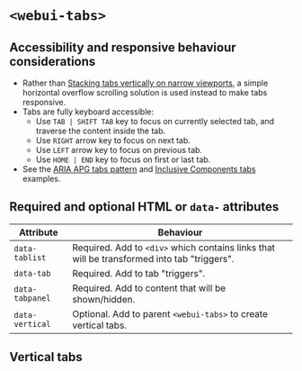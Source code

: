 
<Meta of={WebUITabs} />

# `<webui-tabs>`
<Canvas of={WebUITabs.WebUITabs} />

## Accessibility and responsive behaviour considerations
- Rather than [Stacking tabs vertically on narrow viewports](https://inclusive-components.design/tabbed-interfaces/#responsivedesign), a simple horizontal overflow scrolling solution is used instead to make tabs responsive.
- Tabs are fully keyboard accessible:
    - Use `TAB | SHIFT TAB` key to focus on currently selected tab, and traverse the content inside the tab.
    - Use `RIGHT` arrow key to focus on next tab.
    - Use `LEFT` arrow key to focus on previous tab.
    - Use `HOME | END` key to focus on first or last tab.
- See the [ARIA APG tabs pattern](https://www.w3.org/WAI/ARIA/apg/patterns/tabpanel/) and [Inclusive Components tabs](https://inclusive-components.design/tabbed-interfaces/) examples.

## Required and optional HTML  or `data-` attributes

Attribute | Behaviour
--- | ---
`data-tablist` | Required. Add to `<div>` which contains links that will be transformed into tab "triggers".
`data-tab` | Required. Add to tab "triggers".
`data-tabpanel` | Required. Add to content that will be shown/hidden.
`data-vertical` | Optional. Add to parent `<webui-tabs>` to create vertical tabs.

## Vertical tabs
<Canvas of={WebUITabs.WebUIVerticalTabs} />
